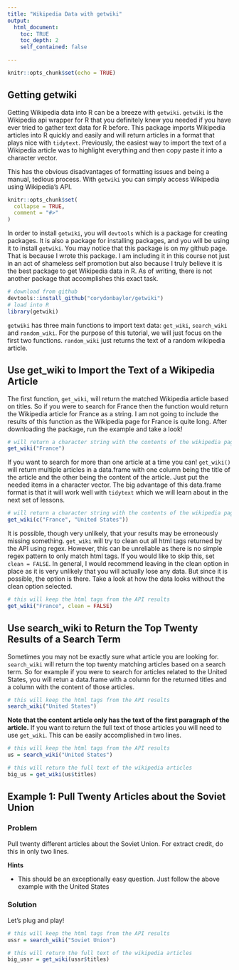 ```yaml
---
title: "Wikipedia Data with getwiki"
output:
  html_document:
    toc: TRUE
    toc_depth: 2
    self_contained: false

---
```


```r
knitr::opts_chunk$set(echo = TRUE)
```

## Getting getwiki

Getting Wikipedia data into R can be a breeze with `getwiki`. `getwiki` is the Wikipedia api wrapper for R that you definitely knew you needed if you have ever tried to gather text data for R before. This package imports Wikipedia articles into R quickly and easily and will return articles in a format that plays nice with `tidytext`. Previously, the easiest way to import the text of a Wikipedia article was to highlight everything and then copy paste it into a character vector. 

This has the obvious disadvantages of formatting issues and being a manual, tedious process. With `getwiki` you can simply access Wikipedia using Wikipedia's API. 

```r
knitr::opts_chunk$set(
  collapse = TRUE,
  comment = "#>"
)
```

In order to install `getwiki`, you will `devtools` which is a package for creating packages. It is also a package for installing packages, and you will be using it to install `getwiki`. You may notice that this package is on my github page. That is because I wrote this package. I am including it in this course not just in an act of shameless self promotion but also because I truly believe it is the best package to get Wikipedia data in R. As of writing, there is not another package that accomplishes this exact task.  

```r
# download from github
devtools::install_github("corydonbaylor/getwiki")
# load into R
library(getwiki)
```

`getwiki` has three main functions to import text data: `get_wiki`, `search_wiki` and `random_wiki`. For the purpose of this tutorial, we will just focus on the first two functions. `random_wiki` just returns the text of a random wikipedia article.  

## Use get_wiki to Import the Text of a Wikipedia Article

The first function, `get_wiki`, will return the matched Wikipedia article based on titles. So if you were to search for France then the function would return the Wikipedia article for France as a string. I am not going to include the results of this function as the Wikipedia page for France is quite long. After downloading the package, run the example and take a look!

```r
# will return a character string with the contents of the wikipedia page on France. 
get_wiki("France")

```

If you want to search for more than one article at a time you can! `get_wiki()` will return multiple articles in a data.frame with one column being the title of the article and the other being the content of the article. Just put the needed items in a character vector. The big advantage of this data.frame format is that it will work well with `tidytext` which we will learn about in the next set of lessons. 

```r
# will return a character string with the contents of the wikipedia page on France. 
get_wiki(c("France", "United States"))

```

It is possible, though very unlikely, that your results may be erroneously missing something. `get_wiki` will try to clean out all html tags returned by the API using regex. However, this can be unreliable as there is no simple regex pattern to only match html tags. If you would like to skip this, set `clean = FALSE`. In general, I would recommend leaving in the clean option in place as it is very unlikely that you will actually lose any data. But since it is possible, the option is there. Take a look at how the data looks without the clean option selected.

```r
# this will keep the html tags from the API results
get_wiki("France", clean = FALSE)

```

## Use search_wiki to Return the Top Twenty Results of a Search Term

Sometimes you may not be exactly sure what article you are looking for. `search_wiki` will return the top twenty matching articles based on a search term. So for example if you were to search for articles related to the United States, you will retun a data.frame with a column for the returned titles and a column with the content of those articles. 

```r
# this will keep the html tags from the API results
search_wiki("United States")

```

**Note that the content article only has the text of the first paragraph of the article.** If you want to return the full text of those articles you will need to use `get_wiki`. This can be easily accomplished in two lines.

```r
# this will keep the html tags from the API results
us = search_wiki("United States")

# this will return the full text of the wikipedia articles
big_us = get_wiki(us$titles)

```

## Example 1: Pull Twenty Articles about the Soviet Union {.tabset .tabset-fade} 

### Problem

Pull twenty different articles about the Soviet Union. For extract credit, do this in only two lines. 

**Hints**

- This should be an exceptionally easy question. Just follow the above example with the United States

### Solution

Let's plug and play!

```r
# this will keep the html tags from the API results
ussr = search_wiki("Soviet Union")

# this will return the full text of the wikipedia articles
big_ussr = get_wiki(ussr$titles)

```
